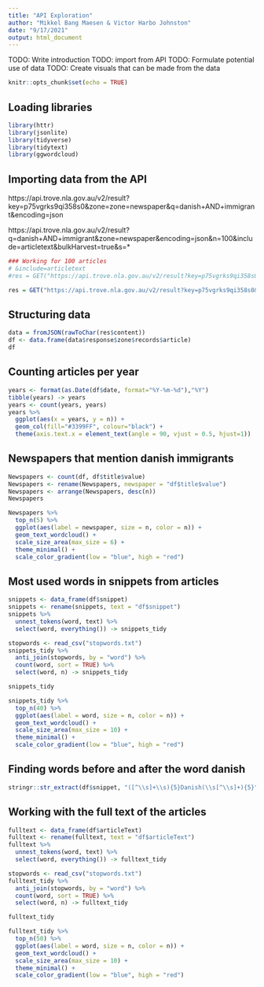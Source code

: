 ```yaml
---
title: "API Exploration"
author: "Mikkel Bang Maesen & Victor Harbo Johnston"
date: "9/17/2021"
output: html_document
---
```

TODO: Write introduction 
TODO: import from API 
TODO: Formulate potential use of data
TODO: Create visuals that can be made from the data
```r
knitr::opts_chunk$set(echo = TRUE)
```

## Loading libraries
```r
library(httr)
library(jsonlite)
library(tidyverse)
library(tidytext)
library(ggwordcloud)
```

## Importing data from the API

https://api.trove.nla.gov.au/v2/result?key=p75vgrks9qi358s0&zone=zone=newspaper&q=danish+AND+immigrant&encoding=json

https://api.trove.nla.gov.au/v2/result?q=danish+AND+immigrant&zone=newspaper&encoding=json&n=100&include=articletext&bulkHarvest=true&s=*
```r
### Working for 100 articles
# &include=articletext
#res = GET("https://api.trove.nla.gov.au/v2/result?key=p75vgrks9qi358s0&q=danish+AND+immigrant&zone=newspaper&encoding=xml&n=100&include=articletext")

res = GET("https://api.trove.nla.gov.au/v2/result?key=p75vgrks9qi358s0&q=danish+AND+immigrant&zone=newspaper&encoding=json&n=100&include=articletext&bulkHarvest=true&s=*")
```

## Structuring data
```r
data = fromJSON(rawToChar(res$content))
df <- data.frame(data$response$zone$records$article)
df
```
## Counting articles per year
```r
years <- format(as.Date(df$date, format="%Y-%m-%d"),"%Y")
tibble(years) -> years
years <- count(years, years)
years %>% 
  ggplot(aes(x = years, y = n)) +
  geom_col(fill="#3399FF", colour="black") +
  theme(axis.text.x = element_text(angle = 90, vjust = 0.5, hjust=1))

```

## Newspapers that mention danish immigrants
```r
Newspapers <- count(df, df$title$value)
Newspapers <- rename(Newspapers, newspaper = "df$title$value")
Newspapers <- arrange(Newspapers, desc(n))
Newspapers
```


```r
Newspapers %>% 
  top_n(5) %>% 
  ggplot(aes(label = newspaper, size = n, color = n)) +
  geom_text_wordcloud() +
  scale_size_area(max_size = 6) +
  theme_minimal() +
  scale_color_gradient(low = "blue", high = "red")
```
## Most used words in snippets from articles
```r
snippets <- data_frame(df$snippet)
snippets <- rename(snippets, text = "df$snippet")
snippets %>% 
  unnest_tokens(word, text) %>% 
  select(word, everything()) -> snippets_tidy

stopwords <- read_csv("stopwords.txt")
snippets_tidy %>% 
  anti_join(stopwords, by = "word") %>% 
  count(word, sort = TRUE) %>% 
  select(word, n) -> snippets_tidy

snippets_tidy
```
```r
snippets_tidy %>% 
  top_n(40) %>%
  ggplot(aes(label = word, size = n, color = n)) +
  geom_text_wordcloud() +
  scale_size_area(max_size = 10) +
  theme_minimal() +
  scale_color_gradient(low = "blue", high = "red")
```
## Finding words before and after the word danish
```r
stringr::str_extract(df$snippet, "([^\\s]+\\s){5}Danish(\\s[^\\s]+){5}")
```
## Working with the full text of the articles
```r
fulltext <- data_frame(df$articleText)
fulltext <- rename(fulltext, text = "df$articleText")
fulltext %>% 
  unnest_tokens(word, text) %>% 
  select(word, everything()) -> fulltext_tidy

stopwords <- read_csv("stopwords.txt")
fulltext_tidy %>% 
  anti_join(stopwords, by = "word") %>% 
  count(word, sort = TRUE) %>% 
  select(word, n) -> fulltext_tidy

fulltext_tidy
```
```r
fulltext_tidy %>% 
  top_n(50) %>%
  ggplot(aes(label = word, size = n, color = n)) +
  geom_text_wordcloud() +
  scale_size_area(max_size = 10) +
  theme_minimal() +
  scale_color_gradient(low = "blue", high = "red")
```

